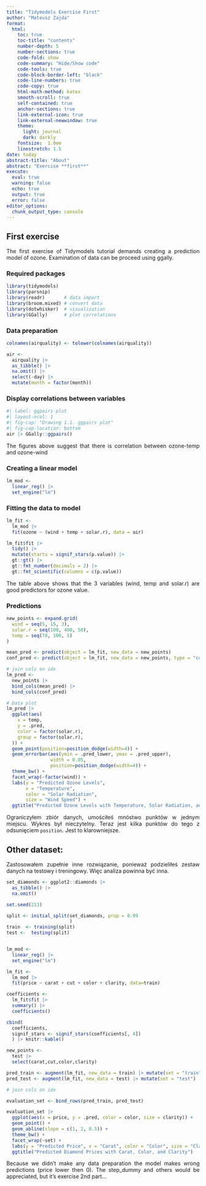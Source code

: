```yaml
---
title: "Tidymodels Exercise First"
author: "Mateusz Zajda"
format: 
  html:
    toc: true
    toc-title: "contents"
    number-depth: 5
    number-sections: true
    code-fold: show
    code-summary: "Hide/Show code"
    code-tools: true
    code-block-border-left: "black"
    code-line-numbers: true
    code-copy: true
    html-math-method: katex
    smooth-scroll: true
    self-contained: true
    anchor-sections: true
    link-external-icon: true
    link-external-newwindow: true
    theme: 
      light: journal
      dark: darkly
    fontsize:  1.0em
    linestretch: 1.5
date: today
abstract-title: "About"
abstract: "Exercise **first**"
execute: 
  eval: true
  warning: false
  echo: true
  output: true
  error: false
editor_options: 
  chunk_output_type: console
---
```


```{=html}
<style type="text/css"> body {text-align: justify} </style>
```
## First exercise
The first exercise of Tidymodels tutorial demands creating a prediction model of ozone.
Examination of data can be proceed using ggally.

### Required packages

```r
library(tidymodels)
library(parsnip)
library(readr)       # data import
library(broom.mixed) # convert data
library(dotwhisker)  # visualization
library(GGally)      # plot correlations
```

### Data preparation

```r
colnames(airquality) <- tolower(colnames(airquality))

air <-
  airquality |>
  as_tibble() |>
  na.omit() |> 
  select(-day) |> 
  mutate(month = factor(month)) 

```

### Display correlations between variables

```r
#| label: ggpairs plot
#| layout-ncol: 1
#| fig-cap: "Drawing 1.1. ggpairs plot"
#| fig-cap-location: bottom
air |> GGally::ggpairs()
```

The figures above suggest that there is correlation between ozone-temp and ozone-wind

### Creating a linear model
```r
lm_mod <- 
  linear_reg() |> 
  set_engine("lm")

```

### Fitting the data to model

```r
lm_fit <-  
  lm_mod |>
  fit(ozone ~ (wind + temp + solar.r), data = air)

lm_fit$fit |>
  tidy() |>
  mutate(starts = signif_stars(p.value)) |> 
  gt::gt() |> 
  gt::fmt_number(decimals = 2) |> 
  gt::fmt_scientific(columns = c(p.value))
```

The table above shows that the 3 variables (wind, temp and solar.r) are good predictors for ozone value.

### Predictions
```r

new_points <- expand.grid(
  wind = seq(5, 15, 3),
  solar.r = seq(100, 400, 50),
  temp = seq(70, 100, 5)
)

mean_pred <- predict(object = lm_fit, new_data = new_points)
conf_pred <- predict(object = lm_fit, new_data = new_points, type = "conf_int")

# join cols on idx
lm_pred <- 
  new_points |> 
  bind_cols(mean_pred) |> 
  bind_cols(conf_pred)

# Data plot
lm_pred |>
  ggplot(aes(
    x = temp,
    y = .pred,
    color = factor(solar.r),
    group = factor(solar.r),
  )) +
  geom_point(position=position_dodge(width=4)) +
  geom_errorbar(aes(ymin = .pred_lower, ymax = .pred_upper),
                width = 0.05,
                position=position_dodge(width=4)) +
  theme_bw() +
  facet_wrap(~factor(wind)) +
  labs(y = "Predicted Ozone Levels",
       x = "Temperature",
       color = "Solar Radiation",
       size = "Wind Speed") +
  ggtitle("Predicted Ozone Levels with Temperature, Solar Radiation, and Wind Speed")
```

Ograniczyłem zbiór danych, umościłeś mnóstwo punktów w jednym miejscu. Wykres był nieczytelny.
Teraz jest kilka punktów do tego z odsunięciem `position`. Jest to klarowniejsze.  

## Other dataset:

Zastosowałem zupełnie inne rozwiązanie, ponieważ podzieliłeś zestaw danych na testowy i treningowy. Więc analiza powinna być inna. 

```r
set_diamonds <- ggplot2::diamonds |> 
  as_tibble() |>
  na.omit()

set.seed(213)

split <- initial_split(set_diamonds, prop = 0.99
                       )
train  <- training(split)
test <-  testing(split)


lm_mod <- 
  linear_reg() |> 
  set_engine("lm")

lm_fit <- 
  lm_mod |> 
  fit(price ~ carat + cut + color + clarity, data=train)

coefficients <- 
  lm_fit$fit |>  
  summary() |> 
  coefficients()

cbind(
  coefficients,
  signif_stars <- signif_stars(coefficients[, 4])
  ) |> knitr::kable()

new_points <- 
  test |> 
  select(carat,cut,color,clarity)

pred_train <- augment(lm_fit, new_data = train) |> mutate(set = "train")
pred_test <- augment(lm_fit, new_data = test) |> mutate(set = "test")

# join cols on idx

evaluation_set <- bind_rows(pred_train, pred_test)

evaluation_set |> 
  ggplot(aes(x = price, y = .pred, color = color, size = clarity)) +
  geom_point() +
  geom_abline(slope = c(1, 2, 0.5)) +
  theme_bw() +
  facet_wrap(~set) +
  labs(y = "Predicted Price", x = "Carat", color = "Color", size = "Clarity") +
  ggtitle("Predicted Diamond Prices with Carat, Color, and Clarity")
```

Because we didn't make any data preparation the model makes wrong predictions (price lower then 0). The step_dummy and others would be appreciated, but it's exercise 2nd part...
